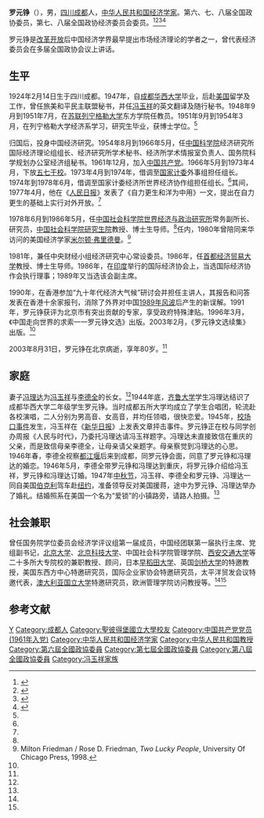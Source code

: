 '''罗元铮'''（{{bd|1924年|2月14日|2003年|8月31日}}），男，[[四川|四川]][[成都|成都]]人，[[中华人民共和国|中华人民共和国]][[经济学家|经济学家]]。第六、七、八届全国政协委员，第七、八届全国政协经济委员会委员。<ref>{{Cite book|title=中华人民共和国职官志|author=何虎生, 李耀东, 向常福主编|publisher=中国社会出版社|year=2003|isbn=9787800883934|location=北京|pages=}}</ref><ref>{{Cite book|title=历届全国政协委员人名辞典|author=|publisher=中国国际广播出版社|year=1996|isbn=9787507813746|location=北京|pages=}}</ref><ref name=xlw>{{Cite web |url=http://junshi.xilu.com/2010/0702/news_71_93534_7.html |title=成功女人背后的男人！女将军的丈夫们|work=西陆网|date=2010-07-02 |access-date=2013-07-08 |archive-url=https://web.archive.org/web/20160304115721/http://junshi.xilu.com/2010/0702/news_71_93534_7.html |archive-date=2016-03-04 |dead-url=yes }}</ref><ref name=rmw>{{Cite web|title=冯理达女士忆爱侣罗元铮：是同志是亲人|url=http://www.people.com.cn/GB/34948/34951/34954/2758827.html|accessdate=2013-07-08|work=人民网}}</ref>

罗元铮是[[改革开放|改革开放]]后中国经济学界最早提出市场经济理论的学者之一，曾代表经济委员会在多届全国政协会议上讲话。

== 生平 ==
1924年2月14日生于四川成都。1947年，自[[成都|成都]][[华西大学|华西大学]]毕业，后赴[[美国|美国]]留学及工作，曾任旅美和平民主联盟秘书，并任[[冯玉祥|冯玉祥]]的英文翻译及随行秘书。1948年9月到1951年7月，在[[苏联|苏联]][[列宁格勒大学|列宁格勒大学]]东方学院任教员。1951年9月到1954年3月，在列宁格勒大学经济系学习，研究生毕业，获博士学位。<ref name=xlw/>

归国后，投身中国经济研究。1954年8月到1966年5月，任[[中国科学院|中国科学院]]经济研究所国际经济理论组组长、经济研究所学术秘书、经济所学术情报室负责人、国务院科学规划办公室经济组秘书。1961年12月，加入[[中国共产党|中国共产党]]。1966年5月到1973年4月，下放[[五七干校|五七干校]]。1973年4月到1974年，借调至[[国家计委|国家计委]]外事组担任组长。1974年到1978年6月，借调至国家计委经济所世界经济协作组担任组长。<ref name=xlw/>其间，1977年4月，他在《[[人民日报|人民日报]]》发表了《自力更生和洋为中用》一文，提出在自力更生的基础上实行对外开放。<ref name=rmw/>

1978年6月到1986年5月，任[[中国社会科学院世界经济与政治研究所|中国社会科学院世界经济与政治研究所]]常务副所长、研究员，[[中国社会科学院研究生院|中国社会科学院研究生院]]教授、博士生导师。<ref name=xlw/>任内，1980年曾陪同来华访问的美国经济学家[[米尔顿·弗里德曼|米尔顿·弗里德曼]]。<ref name=milton>Milton Friedman / Rose D. Friedman, ''Two Lucky People'', University Of Chicago Press, 1998.</ref>

1981年，兼任中央财经小组经济研究中心常设委员。1986年，任[[首都经济贸易大学|首都经济贸易大学]]教授、博士生导师。1986年，在[[印度|印度]]举行的国际经济协会上，当选国际经济协作会执行理事；1989年又当选该会副主席。

1990年，在香港参加“九十年代经济大气候”研讨会并担任主讲人，其报告和问答发表在香港十余家报刊，消除了外界对中国[[六四事件|1989年风波]]后产生的新误解。1991年，罗元铮获评为北京市有突出贡献的专家，享受政府特殊津贴。1996年3月，《中国走向世界的求索一一罗元铮文选》出版。2003年2月，《罗元铮文选续集》出版。<ref name=xlw/>

2003年8月31日，罗元铮在北京病逝，享年80岁。<ref name=xlw/>

== 家庭 ==
妻子[[冯理达|冯理达]]为[[冯玉祥|冯玉祥]]与[[李德全|李德全]]的长女。<ref name=xlw/>1944年底，[[齐鲁大学|齐鲁大学]]学生冯理达结识了成都华西大学二年级学生罗元铮。当时成都五所大学均成立了学生合唱团，轮流赴各校演唱，二人分别为男高音、女高音，并均任领唱，很快恋爱。1945年，[[校场口事件|校场口事件]]发生，冯玉祥在《[[新华日报|新华日报]]》上发表文章抨击事件。罗元铮正在校与同学创办周报《人民与时代》，乃委托冯理达请冯玉祥题字。冯理达未直接致信在重庆的父亲，而是致信母亲李德全，让母亲请父亲题字。母亲察觉到冯理达的心思。1946年春，李德全视察[[都江堰|都江堰]]后来到成都，同罗元铮会面，同意了罗元铮和冯理达的婚恋。1946年5月，李德全带罗元铮和冯理达到重庆，将罗元铮介绍给冯玉祥，罗元铮和冯理达订婚。1947年[[中秋节|中秋节]]，冯玉祥、李德全和罗元铮、冯理达一同自美国[[伯克利|伯克利]]驾车赴[[纽约|纽约]]，准备领导反对美国援蒋，途中为罗元铮、冯理达举办了婚礼。结婚照系在美国一个名为“爱锁”的小镇路旁，请路人拍摄。<ref name=rmw/>

== 社会兼职 ==
曾任国务院学位委员会经济学评议组第一届成员，中国经团联第一届执行主席、党组副书记，[[北京大学|北京大学]]、[[北京科技大学|北京科技大学]]、中国社会科学院管理学院、[[西安交通大学|西安交通大学]]等二十多所大专院校的兼职教授、顾问，日本[[早稻田大学|早稻田大学]]、英国[[剑桥大学|剑桥大学]]的特邀教授，美国东西方中心特邀研究员，国际企业家协会特邀研究员，太平洋贸发会议特邀代表，[[澳大利亚国立大学|澳大利亚国立大学]]特邀研究员，欧洲管理学院访问教授等。<ref name=xlw/><ref name=rmw/>

== 参考文献 ==
{{reflist}}

{{国务院学位委员会第一届学科评议组/经济学}}

{{Authority control}}
{{DEFAULTSORT:Luo罗}}
[[Category:罗姓|Y]]
[[Category:成都人|Category:成都人]]
[[Category:聖彼得堡國立大學校友|Category:聖彼得堡國立大學校友]]
[[Category:中国共产党党员_(1961年入党)|Category:中国共产党党员 (1961年入党)]]
[[Category:中华人民共和国经济学家|Category:中华人民共和国经济学家]]
[[Category:中华人民共和国教授|Category:中华人民共和国教授]]
[[Category:第六屆全國政協委員|Category:第六屆全國政協委員]]
[[Category:第七屆全國政協委員|Category:第七屆全國政協委員]]
[[Category:第八屆全國政協委員|Category:第八屆全國政協委員]]
[[Category:冯玉祥家族|Category:冯玉祥家族]]